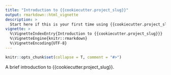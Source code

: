 ---
title: "Introduction to {{cookiecutter.project_slug}}"
output: rmarkdown::html_vignette
description: >
  Start here if this is your first time using {{cookiecutter.project_slug}}.
vignette: >
  %\VignetteIndexEntry{Introduction to {{cookiecutter.project_slug}}}
  %\VignetteEngine{knitr::rmarkdown}
  %\VignetteEncoding{UTF-8}
---

```{r echo = FALSE, message = FALSE}
knitr::opts_chunk$set(collapse = T, comment = "#>")
```

A brief introduction to {{cookiecutter.project_slug}}.
